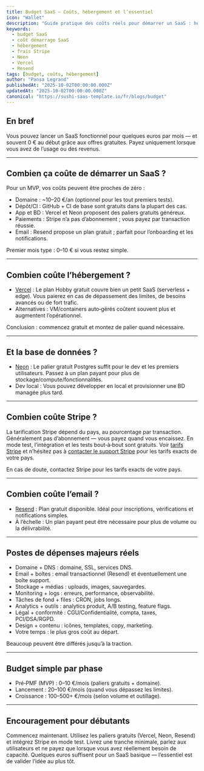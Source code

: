 ```yaml
---
title: Budget SaaS — Coûts, hébergement et l’essentiel
icon: "Wallet"
description: "Guide pratique des coûts réels pour démarrer un SaaS : hébergement, base de données, paiements, email, et où va réellement l’argent. Commencez gratuitement, validez tôt et ne payez que lorsque vous grandissez."
keywords:
  - budget SaaS
  - coût démarrage SaaS
  - hébergement
  - frais Stripe
  - Neon
  - Vercel
  - Resend
tags: [budget, coûts, hébergement]
author: "Pansa Legrand"
publishedAt: "2025-10-02T00:00:00.000Z"
updatedAt: "2025-10-02T00:00:00.000Z"
canonical: "https://sushi-saas-template.io/fr/blogs/budget"
---
```


## En bref

Vous pouvez lancer un SaaS fonctionnel pour quelques euros par mois — et souvent 0 € au début grâce aux offres gratuites. Payez uniquement lorsque vous avez de l’usage ou des revenus.

---

## Combien ça coûte de démarrer un SaaS ?

Pour un MVP, vos coûts peuvent être proches de zéro :

- Domaine : ~10–20 €/an (optionnel pour les tout premiers tests).
- Dépôt/CI : GitHub + CI de base sont gratuits dans la plupart des cas.
- App et BD : Vercel et Neon proposent des paliers gratuits généreux.
- Paiements : Stripe n’a pas d’abonnement ; vous payez par transaction réussie.
- Email : Resend propose un plan gratuit ; parfait pour l’onboarding et les notifications.

Premier mois type : 0–10 € si vous restez simple.

---

## Combien coûte l’hébergement ?

- [Vercel](https://vercel.com/pricing) : Le plan Hobby gratuit couvre bien un petit SaaS (serverless + edge). Vous paierez en cas de dépassement des limites, de besoins avancés ou de fort trafic.
- Alternatives : VM/containers auto‑gérés coûtent souvent plus et augmentent l’opérationnel.

Conclusion : commencez gratuit et montez de palier quand nécessaire.

---

## Et la base de données ?

- [Neon](https://neon.tech/pricing) : Le palier gratuit Postgres suffit pour le dev et les premiers utilisateurs. Passez à un plan payant pour plus de stockage/compute/fonctionnalités.
- Dev local : Vous pouvez développer en local et provisionner une BD managée plus tard.

---

## Combien coûte Stripe ?

La tarification Stripe dépend du pays, au pourcentage par transaction. Généralement pas d’abonnement — vous payez quand vous encaissez. En mode test, l’intégration et les tests bout‑à‑bout sont gratuits. Voir [tarifs Stripe](https://stripe.com/pricing) et n’hésitez pas à [contacter le support Stripe](https://support.stripe.com/) pour les tarifs exacts de votre pays.

En cas de doute, contactez Stripe pour les tarifs exacts de votre pays.

---

## Combien coûte l’email ?

- [Resend](https://resend.com/pricing) : Plan gratuit disponible. Idéal pour inscriptions, vérifications et notifications simples.
- À l’échelle : Un plan payant peut être nécessaire pour plus de volume ou la délivrabilité.

---

## Postes de dépenses majeurs réels

- Domaine + DNS : domaine, SSL, services DNS.
- Email + boîtes : email transactionnel (Resend) et éventuellement une boîte support.
- Stockage + médias : uploads, images, sauvegardes.
- Monitoring + logs : erreurs, performance, observabilité.
- Tâches de fond + files : CRON, jobs longs.
- Analytics + outils : analytics produit, A/B testing, feature flags.
- Légal + conformité : CGU/Confidentialité, compta, taxes, PCI/DSA/RGPD.
- Design + contenu : icônes, templates, copy, marketing.
- Votre temps : le plus gros coût au départ.

Beaucoup peuvent être différés jusqu’à la traction.

---

## Budget simple par phase

- Pré‑PMF (MVP) : 0–10 €/mois (paliers gratuits + domaine).
- Lancement : 20–100 €/mois (quand vous dépassez les limites).
- Croissance : 100–500+ €/mois (selon volume et outillage).

---

## Encouragement pour débutants

Commencez maintenant. Utilisez les paliers gratuits (Vercel, Neon, Resend) et intégrez Stripe en mode test. Livrez une tranche minimale, parlez aux utilisateurs et ne payez que lorsque vous avez réellement besoin de capacité. Quelques euros suffisent pour un SaaS basique — l’essentiel est de valider l’idée au plus tôt.
